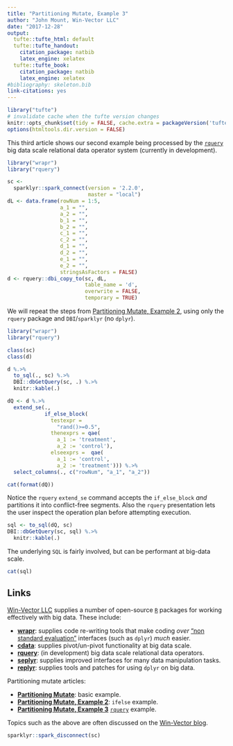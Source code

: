 ```yaml
---
title: "Partitioning Mutate, Example 3"
author: "John Mount, Win-Vector LLC"
date: "2017-12-28"
output:
  tufte::tufte_html: default
  tufte::tufte_handout:
    citation_package: natbib
    latex_engine: xelatex
  tufte::tufte_book:
    citation_package: natbib
    latex_engine: xelatex
#bibliography: skeleton.bib
link-citations: yes
---
```


```r
library("tufte")
# invalidate cache when the tufte version changes
knitr::opts_chunk$set(tidy = FALSE, cache.extra = packageVersion('tufte'))
options(htmltools.dir.version = FALSE)
```

This third article shows our second example being processed by the [`rquery`](https://github.com/WinVector/rquery) big data scale relational data operator system (currently in development).

```r
library("wrapr")
library("rquery")

sc <- 
  sparklyr::spark_connect(version = '2.2.0', 
                          master = "local")
dL <- data.frame(rowNum = 1:5,
                 a_1 = "",
                 a_2 = "",
                 b_1 = "",
                 b_2 = "",
                 c_1 = "",
                 c_2 = "",
                 d_1 = "",
                 d_2 = "",
                 e_1 = "",
                 e_2 = "",
                 stringsAsFactors = FALSE)
d <- rquery::dbi_copy_to(sc, dL, 
                         table_name = 'd',
                         overwrite = FALSE,
                         temporary = TRUE)

```

We will repeat the steps from [Partitioning Mutate, Example 2](http://winvector.github.io/FluidData/partition_mutate_ex2.html), using only 
the `rquery` package and `DBI`/`sparklyr` (no `dplyr`).

```r
library("wrapr")
library("rquery")

class(sc)
class(d)

d %.>% 
  to_sql(., sc) %.>%
  DBI::dbGetQuery(sc, .) %.>%
  knitr::kable(.)
```


```r
dQ <- d %.>%
  extend_se(.,
            if_else_block(
              testexpr =
                "rand()>=0.5",
              thenexprs = qae(
                a_1 := 'treatment',
                a_2 := 'control'),
              elseexprs =  qae(
                a_1 := 'control',
                a_2 := 'treatment'))) %.>%
  select_columns(., c("rowNum", "a_1", "a_2"))

cat(format(dQ))
```

Notice the `rquery` `extend_se` command accepts the `if_else_block` *and*
partitions it into conflict-free segments.  Also the `rquery` presentation lets
the user inspect the operation plan before attempting execution.



```r
sql <- to_sql(dQ, sc)
DBI::dbGetQuery(sc, sql) %.>%
  knitr::kable(.)
```

The underlying `SQL` is fairly involved, but can be performant at big-data scale.

```r
cat(sql)
```

Links
-----

[Win-Vector LLC](http://www.win-vector.com/) supplies a number of open-source
[`R`](https://www.r-project.org) packages for working effectively with big data.
These include:

  * **[wrapr](https://winvector.github.io/wrapr/)**: supplies code re-writing tools that make coding *over* ["non standard evaluation"](http://adv-r.had.co.nz/Computing-on-the-language.html) interfaces (such as `dplyr`) *much* easier.
  * **[cdata](https://winvector.github.io/cdata/)**: supplies pivot/un-pivot functionality at big data scale.
  * **[rquery](https://github.com/WinVector/rquery)**: (in development) big data scale relational data operators.
  * **[seplyr](https://winvector.github.io/seplyr/)**: supplies improved interfaces for many data manipulation tasks.
  * **[replyr](https://winvector.github.io/replyr/)**: supplies tools and patches for using `dplyr` on big data.

Partitioning mutate articles:

  * **[Partitioning Mutate](http://winvector.github.io/FluidData/partition_mutate.html)**: basic example.
  * **[Partitioning Mutate, Example 2](http://winvector.github.io/FluidData/partition_mutate_ex2.html)**: `ifelse` example.
  * **[Partitioning Mutate, Example 3](http://winvector.github.io/FluidData/partition_mutate_ex3.html)** [`rquery`](https://github.com/WinVector/rquery) example.

Topics such as the above are often discussed on the [Win-Vector blog](http://www.win-vector.com/blog/).

```r
sparklyr::spark_disconnect(sc)
```
